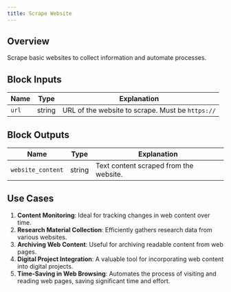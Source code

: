 ```yaml
---
title: Scrape Website
---
```


## Overview

Scrape basic websites to collect information and automate processes.

## Block Inputs

| Name  | Type   | Explanation                                      |
| ----- | ------ | ------------------------------------------------ |
| `url` | string | URL of the website to scrape. Must be `https://` |

## Block Outputs

| Name              | Type   | Explanation                            |
| ----------------- | ------ | -------------------------------------- |
| `website_content` | string | Text content scraped from the website. |

## Use Cases

1. **Content Monitoring**: Ideal for tracking changes in web content over time.
2. **Research Material Collection**: Efficiently gathers research data from various websites.
3. **Archiving Web Content**: Useful for archiving readable content from web pages.
4. **Digital Project Integration**: A valuable tool for incorporating web content into digital projects.
5. **Time-Saving in Web Browsing**: Automates the process of visiting and reading web pages, saving significant time and effort.
